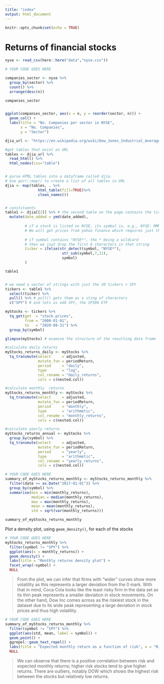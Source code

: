 ---
title: "index"
output: html_document
---

```{r setup, include=FALSE}
knitr::opts_chunk$set(echo = TRUE)
```

# Returns of financial stocks


```{r load_nyse_data, message=FALSE, warning=FALSE}
nyse <- read_csv(here::here("data","nyse.csv"))
```

```{r companies_per_sector}

# YOUR CODE GOES HERE

companies_sector <- nyse %>%
  group_by(sector) %>%
  count() %>%
  arrange(desc(n))

companies_sector


ggplot(companies_sector, aes(x = n, y = reorder(sector, n))) +
  geom_col() + 
  labs(title = "No. Companies per sector in NYSE",
       x = "No. Companies",
       y = "Sector")


```

```{r, tickers_from_wikipedia}

djia_url <- "https://en.wikipedia.org/wiki/Dow_Jones_Industrial_Average"

#get tables that exist on URL
tables <- djia_url %>% 
  read_html() %>% 
  html_nodes(css="table")


# parse HTML tables into a dataframe called djia. 
# Use purr::map() to create a list of all tables in URL
djia <- map(tables, . %>% 
               html_table(fill=TRUE)%>% 
               clean_names())


# constituents
table1 <- djia[[2]] %>% # the second table on the page contains the ticker symbols
  mutate(date_added = ymd(date_added),
         
         # if a stock is listed on NYSE, its symbol is, e.g., NYSE: MMM
         # We will get prices from yahoo finance which requires just the ticker
         
         # if symbol contains "NYSE*", the * being a wildcard
         # then we jsut drop the first 6 characters in that string
         ticker = ifelse(str_detect(symbol, "NYSE*"),
                          str_sub(symbol,7,11),
                          symbol)
         )

table1


# we need a vector of strings with just the 30 tickers + SPY
tickers <- table1 %>% 
  select(ticker) %>% 
  pull() %>% # pull() gets them as a sting of characters
  c("SPY") # and lets us add SPY, the SP500 ETF


```




```{r get_price_data, message=FALSE, warning=FALSE, cache=TRUE}

myStocks <- tickers %>% 
  tq_get(get  = "stock.prices",
         from = "2000-01-01",
         to   = "2020-08-31") %>%
  group_by(symbol)

glimpse(myStocks) # examine the structure of the resulting data frame

```
```{r calculate_returns, message=FALSE, warning=FALSE, cache=TRUE}
#calculate daily returns
myStocks_returns_daily <- myStocks %>%
  tq_transmute(select     = adjusted, 
               mutate_fun = periodReturn, 
               period     = "daily", 
               type       = "log",
               col_rename = "daily_returns",
               cols = c(nested.col))  

#calculate monthly  returns
myStocks_returns_monthly <- myStocks %>%
  tq_transmute(select     = adjusted, 
               mutate_fun = periodReturn, 
               period     = "monthly", 
               type       = "arithmetic",
               col_rename = "monthly_returns",
               cols = c(nested.col)) 

#calculate yearly returns
myStocks_returns_annual <- myStocks %>%
  group_by(symbol) %>%
  tq_transmute(select     = adjusted, 
               mutate_fun = periodReturn, 
               period     = "yearly", 
               type       = "arithmetic",
               col_rename = "yearly_returns",
               cols = c(nested.col))
```

```{r summarise_monthly_returns}

# YOUR CODE GOES HERE
summary_of_myStocks_returns_monthly <- myStocks_returns_monthly %>%
  filter(date >= as.Date("2017-01-01")) %>% 
  group_by(symbol) %>%
  summarise(min = min(monthly_returns),
            median = median(monthly_returns),
            max = max(monthly_returns),
            mean = mean(monthly_returns),
            std = sqrt(var(monthly_returns)))

summary_of_myStocks_returns_monthly

```



Plot a density plot, using `geom_density()`, for each of the stocks
```{r density_monthly_returns}

# YOUR CODE GOES HERE
myStocks_returns_monthly %>% 
  filter(symbol != "SPY") %>%
  ggplot(aes(x = monthly_returns)) +
  geom_density() + 
  labs(title = "Monthly returns density plot") +
  facet_wrap(~symbol) +
  NULL

```

>From the plot, we can infer that firms with "wider" curves show more volatility as this represents a larger deviation from the 0 mark. With that in mind, Coca Cola looks like the least risky firm in the data set as its thin peak represents a smaller deviation in stock movements. On the other hand, Dow Inc comes across as the riskiest stock in the dataset due to its wide peak representing a large deviation in stock prices and thus high volatility. 


```{r risk_return_plot}
# YOUR CODE GOES HERE
summary_of_myStocks_returns_monthly %>% 
  filter(symbol != "SPY") %>%
  ggplot(aes(std, mean, label = symbol)) +
  geom_point() + 
  ggrepel::geom_text_repel() +
  labs(title = "Expected monthly return as a function of risk", x = "Risk (Standard Deviation)", y = "Expected monthly returns (mean)")+
  NULL

```

>We can observe that there is a positive correlation between risk and expected monthly returns; higher risk stocks tend to give higher returns. There are outliers, notably DOW which shows the highest risk between the stocks but relatively low returns. 
